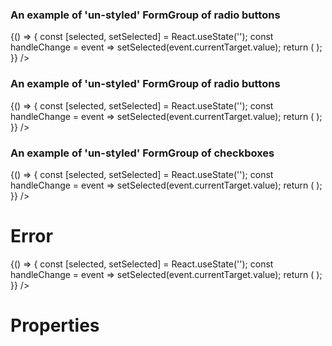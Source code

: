 
<Meta title="DCXLibrary/Form/Group" component={FormGroup} />

### An example of 'un-styled' FormGroup of radio buttons

<Canvas>
  <Story name="un-styled-radios">
    {() => {
      const [selected, setSelected] = React.useState('');
      const handleChange = event => setSelected(event.currentTarget.value);
      return (
        <FormGroup
          name="name-of-group"
          type="radio"
          legend={{
            text:
              'Heading text customisable by a given priority of type number between 1 to 6 (inclusive)',
            heading: {
              priority: 2,
            },
          }}
          items={[
            {
              label: 'item-label',
              value: 'yes',
              id: 'first',
            },
            {
              label: 'item-label',
              value: 'no',
              id: 'second',
            },
          ]}
          onChange={handleChange}
        />
      );
    }}
    />
  </Story>
</Canvas>

### An example of 'un-styled' FormGroup of radio buttons

<Canvas>
  <Story name="un-styled-radios-with-strings">
    {() => {
      const [selected, setSelected] = React.useState('');
      const handleChange = event => setSelected(event.currentTarget.value);
      return (
        <FormGroup
          name="name-of-group"
          type="radio"
          items={['yes','no']}
          onChange={handleChange}
        />
      );
    }}
    />
  </Story>
</Canvas>

### An example of 'un-styled' FormGroup of checkboxes

<Canvas>
  <Story name="un-styled-checkboxes">
    {() => {
      const [selected, setSelected] = React.useState('');
      const handleChange = event => setSelected(event.currentTarget.value);
      return (
        <FormGroup
          name="name-of-group"
          type="checkbox"
          legend={{
            text:
              'Heading text customisable by a given priority of type number between 1 to 6 (inclusive)',
            heading: {
              priority: 2,
            },
          }}
          items={[
            {
              label: 'item-label',
              value: 'yes',
              id: 'first',
            },
            {
              label: 'item-label',
              value: 'no',
              id: 'second',
            },
          ]}
          onChange={handleChange}
        />
      );
    }}
    />
  </Story>
</Canvas>

# Error

<Canvas>
  <Story name="error">
    {() => {
      const [selected, setSelected] = React.useState('');
      const handleChange = event => setSelected(event.currentTarget.value);
      return (
        <FormGroup
          name="name-of-group"
          items={[
            {
              label: 'item-label',
              value: 'yes',
              id: 'first',
            },
          ]}
          onChange={handleChange}
        />
      );
    }}
    />
  </Story>
</Canvas>

# Properties

<Props of={FormGroup} />
